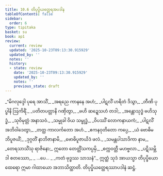 ```yaml
---
title: 10.6 တိပုပ္ဖိယတ္ထေရအပဒါန
tableOfContents: false
sidebar:
  order: 6
type: tipitaka
basket: su
book: ap1
review:
  current: review
  updated: '2025-10-23T09:13:30.915929'
  updated_by: ''
  notes: ''
  history:
  - state: review
    date: '2025-10-23T09:13:30.915929'
    updated_by: ''
    notes: ''
    previous_state: draft
---
```



<ReviewStatus review={frontmatter.review} showDetails={true} />

<HypothesisAnnotation frontmatter={frontmatter} />

<DynamicBreadcrumb />

<Division number="31" book="ap1" e="ch" v="20" p="150">

<Paragraph number="1805" type="verses" book="ap1">
_“မိဂလုဒ္ဒေါ ပုရေ အာသိံ,_  
_အရညေ ကာနနေ အဟံ;_  
_ပါဋလိံ ဟရိတံ ဒိသွာ,_  
_တီဏိ ပုပ္ဖါနိ ဩကိရိံ._  

</Paragraph>

</Division>
<Division number="32" book="ap1" e="ch" v="20" p="150">

<Paragraph number="1806" type="verses" book="ap1">
_ပတိတပတ္တာနိ ဂဏှိတွာ,_  
_ဗဟိ ဆဍ္ဍေသဟံ တဒါ;_  
_အန္တောသုဒ္ဓံ ဗဟိသုဒ္ဓံ,_  
_သုဝိမုတ္တံ အနာသဝံ._  

</Paragraph>

</Division>
<Division number="33" book="ap1" e="ch" v="20" p="150">

<Paragraph number="1807" type="verses" book="ap1">
_သမ္မုခါ ဝိယ သမ္ဗုဒ္ဓံ,_  
_ဝိပဿိံ လောကနာယကံ;_  
_ပါဋလိံ အဘိဝါဒေတွာ,_  
_တတ္ထ ကာလင်္ကတော အဟံ._  

</Paragraph>

</Division>
<Division number="34" book="ap1" e="ch" v="20" p="150">

<Paragraph number="1808" type="verses" book="ap1">
_ဧကနဝုတိတော ကပ္ပေ,_  
_ယံ ဗောဓိမဘိပူဇယိံ;_  
_ဒုဂ္ဂတိံ နာဘိဇာနာမိ,_  
_ဗောဓိပူဇာယိဒံ ဖလံ._  

</Paragraph>

</Division>
<Division number="35" book="ap1" e="ch" v="20" p="150">

<Paragraph number="1809" type="verses" book="ap1">
_သမန္တပါသာဒိကာ နာမ,_  
_တေရသာသိံသု ရာဇိနော;_  
ဣတော တေတ္တိံသကပ္ပမှိ,_  
_စက္ကဝတ္တီ မဟဗ္ဗလာ._  

</Paragraph>

</Division>
<Division number="36" book="ap1" e="ch" v="20" p="150">

<Paragraph number="1810" type="verses" book="ap1">
_ပဋိသမ္ဘိဒါ စတဿော,_  
_ …ပေ… _  
_ကတံ ဗုဒ္ဓဿ သာသနံ”._  

</Paragraph>

<Paragraph number="1811" book="ap1">
ဣတ္ထံ သုဒံ အာယသ္မာ တိပုပ္ဖိယော ထေရော ဣမာ ဂါထာယော အဘာသိတ္ထာတိ.

</Paragraph>
</Division>

<Paragraph number="1812" type="center" book="ap1">
တိပုပ္ဖိယတ္ထေရဿာပဒါနံ ဆဋ္ဌံ.
</Paragraph>